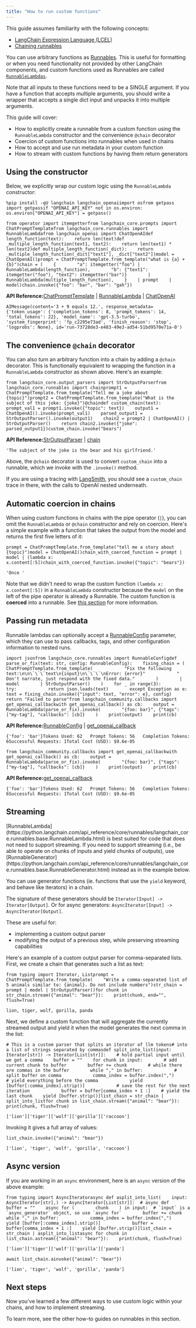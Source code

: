 ```yaml
---
title: "How to run custom functions"
---
```


<Info>
  This guide assumes familiarity with the following concepts:

  * [LangChain Expression Language (LCEL)](/src/oss/concepts/lcel)
  * [Chaining runnables](/src/oss/how_to/sequence)
</Info>

You can use arbitrary functions as [Runnables](https://python.langchain.com/api_reference/core/runnables/langchain_core.runnables.base.Runnable.html#langchain_core.runnables.base.Runnable). This is useful for formatting or when you need functionality not provided by other LangChain components, and custom functions used as Runnables are called [`RunnableLambdas`](https://python.langchain.com/api_reference/core/runnables/langchain_core.runnables.base.RunnableLambda.html).

Note that all inputs to these functions need to be a SINGLE argument. If you have a function that accepts multiple arguments, you should write a wrapper that accepts a single dict input and unpacks it into multiple arguments.

This guide will cover:

* How to explicitly create a runnable from a custom function using the `RunnableLambda` constructor and the convenience `@chain` decorator
* Coercion of custom functions into runnables when used in chains
* How to accept and use run metadata in your custom function
* How to stream with custom functions by having them return generators

## Using the constructor

Below, we explicitly wrap our custom logic using the `RunnableLambda` constructor:

```
%pip install -qU langchain langchain_openaiimport osfrom getpass import getpassif "OPENAI_API_KEY" not in os.environ:    os.environ["OPENAI_API_KEY"] = getpass()
```

```
from operator import itemgetterfrom langchain_core.prompts import ChatPromptTemplatefrom langchain_core.runnables import RunnableLambdafrom langchain_openai import ChatOpenAIdef length_function(text):    return len(text)def _multiple_length_function(text1, text2):    return len(text1) * len(text2)def multiple_length_function(_dict):    return _multiple_length_function(_dict["text1"], _dict["text2"])model = ChatOpenAI()prompt = ChatPromptTemplate.from_template("what is {a} + {b}")chain = (    {        "a": itemgetter("foo") | RunnableLambda(length_function),        "b": {"text1": itemgetter("foo"), "text2": itemgetter("bar")}        | RunnableLambda(multiple_length_function),    }    | prompt    | model)chain.invoke({"foo": "bar", "bar": "gah"})
```

**API Reference:**[ChatPromptTemplate](https://python.langchain.com/api_reference/core/prompts/langchain_core.prompts.chat.ChatPromptTemplate.html) | [RunnableLambda](https://python.langchain.com/api_reference/core/runnables/langchain_core.runnables.base.RunnableLambda.html) | [ChatOpenAI](https://python.langchain.com/api_reference/openai/chat_models/langchain_openai.chat_models.base.ChatOpenAI.html)

```
AIMessage(content='3 + 9 equals 12.', response_metadata={'token_usage': {'completion_tokens': 8, 'prompt_tokens': 14, 'total_tokens': 22}, 'model_name': 'gpt-3.5-turbo', 'system_fingerprint': 'fp_c2295e73ad', 'finish_reason': 'stop', 'logprobs': None}, id='run-73728de3-e483-49e3-ad54-51bd9570e71a-0')
```

## The convenience `@chain` decorator

You can also turn an arbitrary function into a chain by adding a `@chain` decorator. This is functionally equivalent to wrapping the function in a `RunnableLambda` constructor as shown above. Here's an example:

```
from langchain_core.output_parsers import StrOutputParserfrom langchain_core.runnables import chainprompt1 = ChatPromptTemplate.from_template("Tell me a joke about {topic}")prompt2 = ChatPromptTemplate.from_template("What is the subject of this joke: {joke}")@chaindef custom_chain(text):    prompt_val1 = prompt1.invoke({"topic": text})    output1 = ChatOpenAI().invoke(prompt_val1)    parsed_output1 = StrOutputParser().invoke(output1)    chain2 = prompt2 | ChatOpenAI() | StrOutputParser()    return chain2.invoke({"joke": parsed_output1})custom_chain.invoke("bears")
```

**API Reference:**[StrOutputParser](https://python.langchain.com/api_reference/core/output_parsers/langchain_core.output_parsers.string.StrOutputParser.html) | [chain](https://python.langchain.com/api_reference/core/runnables/langchain_core.runnables.base.chain.html)

```
'The subject of the joke is the bear and his girlfriend.'
```

Above, the `@chain` decorator is used to convert `custom_chain` into a runnable, which we invoke with the `.invoke()` method.

If you are using a tracing with [LangSmith](https://docs.smith.langchain.com/), you should see a `custom_chain` trace in there, with the calls to OpenAI nested underneath.

## Automatic coercion in chains

When using custom functions in chains with the pipe operator (`|`), you can omit the `RunnableLambda` or `@chain` constructor and rely on coercion. Here's a simple example with a function that takes the output from the model and returns the first five letters of it:

```
prompt = ChatPromptTemplate.from_template("tell me a story about {topic}")model = ChatOpenAI()chain_with_coerced_function = prompt | model | (lambda x: x.content[:5])chain_with_coerced_function.invoke({"topic": "bears"})
```

```
'Once '
```

Note that we didn't need to wrap the custom function `(lambda x: x.content[:5])` in a `RunnableLambda` constructor because the `model` on the left of the pipe operator is already a Runnable. The custom function is **coerced** into a runnable. See [this section](/src/oss/how_to/sequence/#coercion) for more information.

## Passing run metadata

Runnable lambdas can optionally accept a [RunnableConfig](https://python.langchain.com/api_reference/core/runnables/langchain_core.runnables.config.RunnableConfig.html#langchain_core.runnables.config.RunnableConfig) parameter, which they can use to pass callbacks, tags, and other configuration information to nested runs.

```
import jsonfrom langchain_core.runnables import RunnableConfigdef parse_or_fix(text: str, config: RunnableConfig):    fixing_chain = (        ChatPromptTemplate.from_template(            "Fix the following text:\n\n\`\`\`text\n{input}\n\`\`\`\nError: {error}"            " Don't narrate, just respond with the fixed data."        )        | model        | StrOutputParser()    )    for _ in range(3):        try:            return json.loads(text)        except Exception as e:            text = fixing_chain.invoke({"input": text, "error": e}, config)    return "Failed to parse"from langchain_community.callbacks import get_openai_callbackwith get_openai_callback() as cb:    output = RunnableLambda(parse_or_fix).invoke(        "{foo: bar}", {"tags": ["my-tag"], "callbacks": [cb]}    )    print(output)    print(cb)
```

**API Reference:**[RunnableConfig](https://python.langchain.com/api_reference/core/runnables/langchain_core.runnables.config.RunnableConfig.html) | [get\_openai\_callback](https://python.langchain.com/api_reference/community/callbacks/langchain_community.callbacks.manager.get_openai_callback.html)

```
{'foo': 'bar'}Tokens Used: 62	Prompt Tokens: 56	Completion Tokens: 6Successful Requests: 1Total Cost (USD): $9.6e-05
```

```
from langchain_community.callbacks import get_openai_callbackwith get_openai_callback() as cb:    output = RunnableLambda(parse_or_fix).invoke(        "{foo: bar}", {"tags": ["my-tag"], "callbacks": [cb]}    )    print(output)    print(cb)
```

**API Reference:**[get\_openai\_callback](https://python.langchain.com/api_reference/community/callbacks/langchain_community.callbacks.manager.get_openai_callback.html)

```
{'foo': 'bar'}Tokens Used: 62	Prompt Tokens: 56	Completion Tokens: 6Successful Requests: 1Total Cost (USD): $9.6e-05
```

## Streaming

<Note>
  [RunnableLambda](https://python.langchain.com/api_reference/core/runnables/langchain_core.runnables.base.RunnableLambda.html) is best suited for code that does not need to support streaming. If you need to support streaming (i.e., be able to operate on chunks of inputs and yield chunks of outputs), use [RunnableGenerator](https://python.langchain.com/api_reference/core/runnables/langchain_core.runnables.base.RunnableGenerator.html) instead as in the example below.
</Note>

You can use generator functions (ie. functions that use the `yield` keyword, and behave like iterators) in a chain.

The signature of these generators should be `Iterator[Input] -> Iterator[Output]`. Or for async generators: `AsyncIterator[Input] -> AsyncIterator[Output]`.

These are useful for:

* implementing a custom output parser
* modifying the output of a previous step, while preserving streaming capabilities

Here's an example of a custom output parser for comma-separated lists. First, we create a chain that generates such a list as text:

```
from typing import Iterator, Listprompt = ChatPromptTemplate.from_template(    "Write a comma-separated list of 5 animals similar to: {animal}. Do not include numbers")str_chain = prompt | model | StrOutputParser()for chunk in str_chain.stream({"animal": "bear"}):    print(chunk, end="", flush=True)
```

```
lion, tiger, wolf, gorilla, panda
```

Next, we define a custom function that will aggregate the currently streamed output and yield it when the model generates the next comma in the list:

```
# This is a custom parser that splits an iterator of llm tokens# into a list of strings separated by commasdef split_into_list(input: Iterator[str]) -> Iterator[List[str]]:    # hold partial input until we get a comma    buffer = ""    for chunk in input:        # add current chunk to buffer        buffer += chunk        # while there are commas in the buffer        while "," in buffer:            # split buffer on comma            comma_index = buffer.index(",")            # yield everything before the comma            yield [buffer[:comma_index].strip()]            # save the rest for the next iteration            buffer = buffer[comma_index + 1 :]    # yield the last chunk    yield [buffer.strip()]list_chain = str_chain | split_into_listfor chunk in list_chain.stream({"animal": "bear"}):    print(chunk, flush=True)
```

```
['lion']['tiger']['wolf']['gorilla']['raccoon']
```

Invoking it gives a full array of values:

```
list_chain.invoke({"animal": "bear"})
```

```
['lion', 'tiger', 'wolf', 'gorilla', 'raccoon']
```

## Async version

If you are working in an `async` environment, here is an `async` version of the above example:

```
from typing import AsyncIteratorasync def asplit_into_list(    input: AsyncIterator[str],) -> AsyncIterator[List[str]]:  # async def    buffer = ""    async for (        chunk    ) in input:  # `input` is a `async_generator` object, so use `async for`        buffer += chunk        while "," in buffer:            comma_index = buffer.index(",")            yield [buffer[:comma_index].strip()]            buffer = buffer[comma_index + 1 :]    yield [buffer.strip()]list_chain = str_chain | asplit_into_listasync for chunk in list_chain.astream({"animal": "bear"}):    print(chunk, flush=True)
```

```
['lion']['tiger']['wolf']['gorilla']['panda']
```

```
await list_chain.ainvoke({"animal": "bear"})
```

```
['lion', 'tiger', 'wolf', 'gorilla', 'panda']
```

## Next steps

Now you've learned a few different ways to use custom logic within your chains, and how to implement streaming.

To learn more, see the other how-to guides on runnables in this section.
